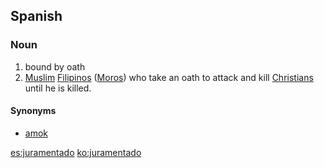 ==Spanish==

===Noun===
{{es-noun|m}}

# bound by oath
# [[Muslim]] [[Filipino]]s ([[Moro]]s) who take an oath to attack and kill [[Christian]]s until he is killed.

====Synonyms====
* [[amok]]

[[es:juramentado]]
[[ko:juramentado]]
